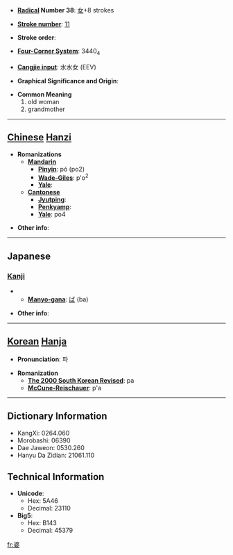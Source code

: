 * '''[[Wiktionary:Chinese radical index| Radical]] Number 38''': [[Wiktionary:Chinese radical index 女|女]]+8 strokes

* '''[[Wiktionary:Chinese total strokes index|Stroke number]]''': [[Wiktionary:Chinese total strokes index 11|11]]

* '''Stroke order''': 

* '''[[Wiktionary:Chinese four corner index|Four-Corner System]]''': 3440<sub>4</sub>

* '''[[Wiktionary:Chinese Cangjie index|Cangjie input]]''': 水水女 (EEV)

* '''Graphical Significance and Origin''': 

* '''Common Meaning'''
*#old woman
*# grandmother


----

== [[Chinese]] [[Hanzi]] ==

* '''Romanizations'''
** '''[[Mandarin]]'''
*** '''[[Pinyin]]''': pó (po2)
*** '''[[Wade-Giles]]''': p'o<sup>2</sup>
*** '''[[Yale]]''': 
** '''[[Cantonese]]'''
*** '''[[Jyutping]]''':
*** '''[[Penkyamp]]''': 
*** '''[[Yale]]''': po4

* '''Other info''': 

----

==Japanese==
===[[Kanji]]===
{{kanji|on readings=[[ば]] (ba)|kun readings=[[ばば]] (baba)}}
** '''[[Manyo-gana]]''': [[ば]] (ba)

* '''Other info''':  

----

== [[Korean]] [[Hanja]] ==

* '''Pronunciation''': 파

* '''Romanization'''
** '''[[The 2000 South Korean Revised Romanization|The 2000 South Korean Revised]]''': pa
** '''[[McCune-Reischauer]]''': p'a

----

== Dictionary Information ==

* KangXi: 0264.060
* Morobashi: 06390
* Dae Jaweon: 0530.260
* Hanyu Da Zidian: 21061.110

== Technical Information ==

* '''Unicode''':
** Hex: 5A46
** Decimal: 23110
* '''Big5''':
** Hex: B143
** Decimal: 45379

[[fr:婆]]